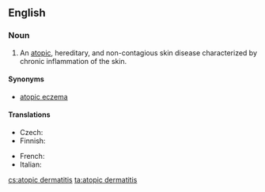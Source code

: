 ==English==
{{wikipedia}}

===Noun===
{{en-noun|head=[[atopic]] [[dermatitis]]|?}}

# {{context|pathology}} An [[atopic]], hereditary, and non-contagious skin disease characterized by chronic inflammation of the skin.

====Synonyms====
* [[atopic eczema]]

====Translations====
{{trans-top|skin disease}}
* Czech: {{t+|cs|atopický ekzém|m}}
* Finnish: {{t-|fi|atooppinen ekseema}}
{{trans-mid}}
* French: {{t-|fr|dermatite atopique|f}}
* Italian: {{t-|it|dermatite atopica|f}}
{{trans-bottom}}

[[cs:atopic dermatitis]]
[[ta:atopic dermatitis]]